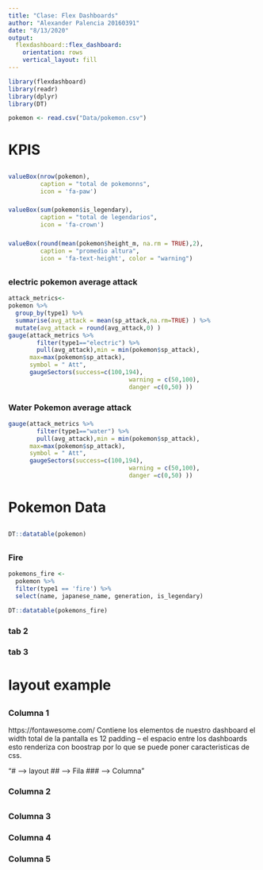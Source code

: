 ```yaml
---
title: "Clase: Flex Dashboards"
author: "Alexander Palencia 20160391"
date: "8/13/2020"
output:
  flexdashboard::flex_dashboard:
    orientation: rows
    vertical_layout: fill
---
```


```r
library(flexdashboard)
library(readr)
library(dplyr)
library(DT)
```

```r
pokemon <- read.csv("Data/pokemon.csv")
```
# KPIS {data-icon="fa-paw"}

##
###

```r
valueBox(nrow(pokemon), 
         caption = "total de pokemonns",
         icon = 'fa-paw')
```

###
```r
valueBox(sum(pokemon$is_legendary), 
         caption = "total de legendarios",
         icon = 'fa-crown')
```



###
```r
valueBox(round(mean(pokemon$height_m, na.rm = TRUE),2), 
         caption = "promedio altura",
         icon = 'fa-text-height', color = "warning")
```


##
### electric pokemon average attack
```r
attack_metrics<-
pokemon %>% 
  group_by(type1) %>% 
  summarise(avg_attack = mean(sp_attack,na.rm=TRUE) ) %>% 
  mutate(avg_attack = round(avg_attack,0) )
gauge(attack_metrics %>% 
        filter(type1=="electric") %>% 
        pull(avg_attack),min = min(pokemon$sp_attack),
      max=max(pokemon$sp_attack),
      symbol = " Att",
      gaugeSectors(success=c(100,194),
                                  warning = c(50,100),
                                  danger =c(0,50) ))
```

### Water Pokemon average attack
```r
gauge(attack_metrics %>% 
        filter(type1=="water") %>% 
        pull(avg_attack),min = min(pokemon$sp_attack),
      max=max(pokemon$sp_attack),
      symbol = " Att",
      gaugeSectors(success=c(100,194),
                                  warning = c(50,100),
                                  danger =c(0,50) ))
```



# Pokemon Data

##
###
```r
DT::datatable(pokemon)
```

## {.tabset}
### Fire

```r
pokemons_fire <-
  pokemon %>%
  filter(type1 == 'fire') %>%
  select(name, japanese_name, generation, is_legendary)

DT::datatable(pokemons_fire)
```

### tab 2
### tab 3

# layout example

## {data-height=200}

### Columna 1 {data-width=4; data-padding=30}
https://fontawesome.com/
Contiene los elementos de nuestro dashboard
el width total de la pantalla es 12
padding -- el espacio entre los dashboards
esto renderiza con boostrap
por lo que se puede poner caracteristicas de css.

"# --> layout
## --> Fila
### --> Columna
"


### Columna 2 {data-width=8}

##

### Columna 3

### Columna 4

### Columna 5
















